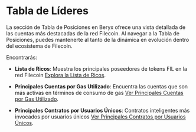 # Tabla de Líderes

La sección de Tabla de Posiciones en Beryx ofrece una vista detallada de las cuentas más destacadas de la red Filecoin. Al navegar a la Tabla de Posiciones, puedes mantenerte al tanto de la dinámica en evolución dentro del ecosistema de Filecoin.

Encontrarás:

- **Lista de Ricos**: Muestra los principales poseedores de tokens FIL en la red Filecoin [Explora la Lista de Ricos](https://beryx.zondax.ch/leaderboard).

- **Principales Cuentas por Gas Utilizado**: Encuentra las cuentas que son más activas en términos de consumo de gas [Ver Principales Cuentas por Gas Utilizado](https://beryx.zondax.ch/leaderboard?tab=top-accounts).

- **Principales Contratos por Usuarios Únicos**: Contratos inteligentes más invocados por usuarios únicos [Ver Principales Contratos por Usuarios Únicos](https://beryx.zondax.ch/leaderboard?tab=top-contracts).
